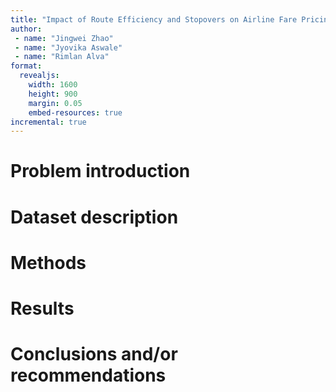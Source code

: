 ```yaml
---
title: "Impact of Route Efficiency and Stopovers on Airline Fare Pricing"
author:
 - name: "Jingwei Zhao"
 - name: "Jyovika Aswale"
 - name: "Rimlan Alva"
format: 
  revealjs:
    width: 1600
    height: 900
    margin: 0.05
    embed-resources: true
incremental: true
---
```


# Problem introduction



# Dataset description



# Methods



# Results



# Conclusions and/or recommendations